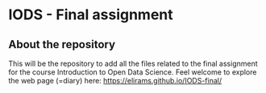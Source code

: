 # IODS - Final assignment

## About the repository

This will be the repository to add all the files related to the final assignment for the course Introduction to Open Data Science. Feel welcome to explore the web page (=diary) here: <https://elirams.github.io/IODS-final/>

